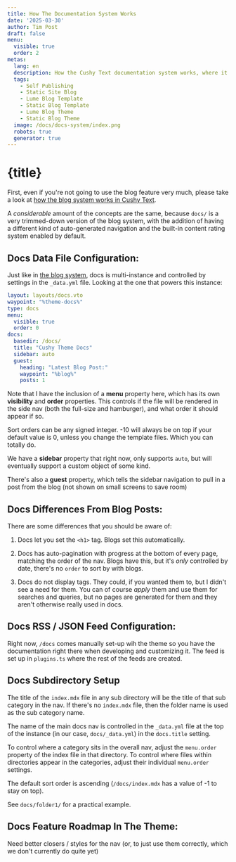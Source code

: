 ```yaml
---
title: How The Documentation System Works
date: '2025-03-30'
author: Tim Post
draft: false
menu:
  visible: true
  order: 2
metas:
  lang: en
  description: How the Cushy Text documentation system works, where it's headed as a theme feature, and interesting anecdotes about it.
  tags:
    - Self Publishing
    - Static Site Blog
    - Lume Blog Template
    - Static Blog Template
    - Lume Blog Theme
    - Static Blog Theme
  image: /docs/docs-system/index.png
  robots: true
  generator: true
---
```


# {title}
  
First, even if you're not going to use the blog feature very much, please
take a look at [how the blog system works in Cushy Text](/docs/blog-system/).

A _considerable_ amount of the concepts are the same, because `docs/` is 
a very trimmed-down version of the blog system, with the addition of having
a different kind of auto-generated navigation and the built-in content rating
system enabled by default. 
  
## Docs Data File Configuration:

Just like in [the blog system](/docs/blog-system/), docs is multi-instance and
controlled by settings in the `_data.yml` file. Looking at the one that powers
this instance:

```yml
layout: layouts/docs.vto
waypoint: "%theme-docs%"
type: docs
menu:
  visible: true
  order: 0
docs:
  basedir: /docs/
  title: "Cushy Theme Docs"
  sidebar: auto
  guest:
    heading: "Latest Blog Post:"
    waypoint: "%blog%"
    posts: 1
```

Note that I have the inclusion of a **menu** property here, which has its 
own **visibility** and **order** properties. This controls if the file will
be rendered in the side nav (both the full-size and hamburger), and 
what order it should appear if so.

Sort orders can be any signed integer. -10 will always be on top if your 
default value is 0, unless you change the template files. Which you can
totally do.

We have a **sidebar** property that right now, only supports `auto`, but 
will eventually support a custom object of some kind. 

There's also a **guest** property, which tells the sidebar navigation to 
pull in a post from the blog (not shown on small screens to save room)

## Docs Differences From Blog Posts:

There are some differences that you should be aware of:

 1. Docs let you set the `<h1>` tag. Blogs set this automatically. 

 2. Docs has auto-pagination with progress at the bottom of every 
    page, matching the order of the nav. Blogs have this, but 
    it's _only_ controlled by date, there's no `order` to sort by
    with blogs.
  
 3. Docs do not display tags. They could, if you wanted them to, but 
    I didn't see a need for them. You can of course _apply_ them and 
    use them for searches and queries, but no pages are generated
    for them and they aren't otherwise really used in docs.

## Docs RSS / JSON Feed Configuration:

Right now, `/docs` comes manually set-up wih the theme so you have the 
documentation right there when developing and customizing it. The feed
is set up in `plugins.ts` where the rest of the feeds are created. 

## Docs Subdirectory Setup 

The title of the `index.mdx` file in any sub directory will be the title
of that sub category in the nav. If there's no `index.mdx` file, then the folder
name is used as the sub category name. 

The name of the main docs nav is controlled in the `_data.yml` file at the top 
of the instance (in our case, `docs/_data.yml`) in the `docs.title` setting.

To control where a category sits in the overall nav, adjust the `menu.order`
property of the index file in that directory. To control where files within 
directories appear in the categories, adjust their individual `menu.order` 
settings.

The default sort order is ascending (`/docs/index.mdx` has a value of -1 to stay on top).

See `docs/folder1/` for a practical example.

## Docs Feature Roadmap In The Theme:

Need better closers / styles for the nav (or, to just use them correctly,
which we don't currently do quite yet)